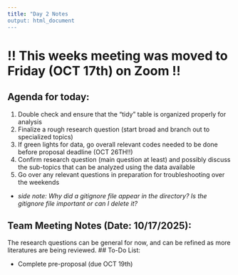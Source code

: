 ```yaml
---
title: "Day 2 Notes
output: html_document
---
```


# !! This weeks meeting was moved to Friday (OCT 17th) on Zoom !!

## Agenda for today:

1)  Double check and ensure that the "tidy" table is organized properly for analysis
2)  Finalize a rough research question (start broad and branch out to specialized topics)
3)  If green lights for data, go overall relevant codes needed to be done before proposal deadline (OCT 26TH!!)
4)  Confirm research question (main question at least) and possibly discuss the sub-topics that can be analyzed using the data available
5)  Go over any relevant questions in preparation for troubleshooting over the weekends

-   *side note: Why did a gitignore file appear in the directory? Is the gitignore file important or can I delete it?*

## Team Meeting Notes (Date: 10/17/2025):
The research questions can be general for now, and can be refined as more literatures are being reviewed.
## To-Do List:

-   Complete pre-proposal (due OCT 19th)
